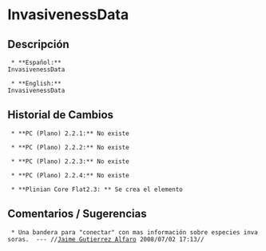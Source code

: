 = InvasivenessData =

== Descripción ==
  * **Español:**
 InvasivenessData

  * **English:**
 InvasivenessData


== Historial de Cambios ==
  * **PC (Plano) 2.2.1:** No existe

  * **PC (Plano) 2.2.2:** No existe

  * **PC (Plano) 2.2.3:** No existe

  * **PC (Plano) 2.2.4:** No existe

  * **Plinian Core Flat2.3: ** Se crea el elemento


== Comentarios / Sugerencias ==

  * Una bandera para "conectar" con mas información sobre especies invasoras.  --- //[[jgutierrez@inbio.ac.cr|Jaime Gutierrez Alfaro]] 2008/07/02 17:13//

